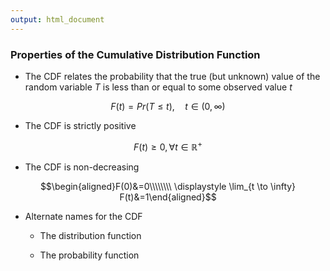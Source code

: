 ---
output: html_document
---

### Properties of the Cumulative Distribution Function

- The CDF relates the probability that the true (but unknown) value of the random variable $T$ is less than or equal to some observed value $t$ 

$$F(t)=Pr(T\le t), \quad t\in (0,\infty)$$

- The CDF is strictly positive 

$$F(t) \ge 0, \forall t \in \mathbb{R}^{+}$$

- The CDF is non-decreasing 

$$\begin{aligned}F(0)&=0\\\\\\\\
\displaystyle \lim_{t \to \infty} F(t)&=1\end{aligned}$$

- Alternate names for the CDF

    + The distribution function
    
    + The probability function
